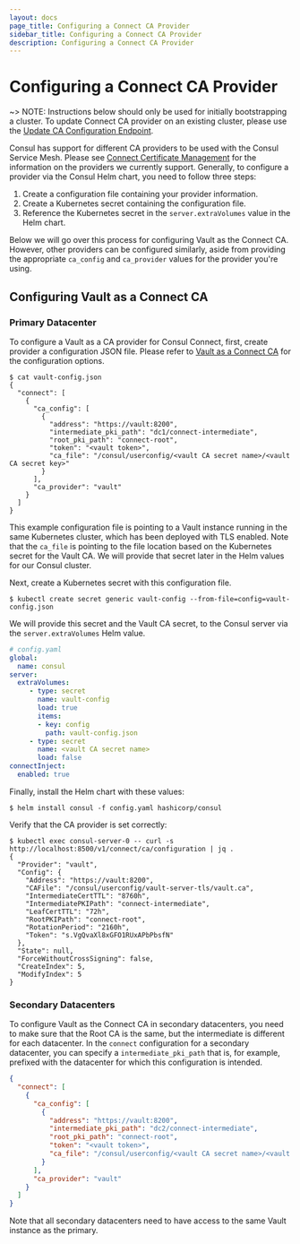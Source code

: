 ```yaml
---
layout: docs
page_title: Configuring a Connect CA Provider
sidebar_title: Configuring a Connect CA Provider
description: Configuring a Connect CA Provider
---
```


# Configuring a Connect CA Provider

~> NOTE: Instructions below should only be used for initially bootstrapping a cluster.
To update Connect CA provider on an existing cluster, please use the
[Update CA Configuration Endpoint](/api/connect/ca#update-ca-configuration).

Consul has support for different CA providers to be used with the Consul Service Mesh.
Please see [Connect Certificate Management](/docs/connect/ca) for the information on the providers
we currently support.
Generally, to configure a provider via the Consul Helm chart, you need to follow three steps:

1. Create a configuration file containing your provider information.
1. Create a Kubernetes secret containing the configuration file.
1. Reference the Kubernetes secret in the `server.extraVolumes` value in the Helm chart.

Below we will go over this process for configuring Vault as the Connect CA.
However, other providers can be configured similarly, aside from providing the appropriate `ca_config`
and `ca_provider` values for the provider you're using.

## Configuring Vault as a Connect CA

### Primary Datacenter

To configure a Vault as a CA provider for Consul Connect,
first, create provider a configuration JSON file.
Please refer to [Vault as a Connect CA](/docs/connect/ca/vault) for the configuration options.

```shell-session
$ cat vault-config.json
{
  "connect": [
    {
      "ca_config": [
        {
          "address": "https://vault:8200",
          "intermediate_pki_path": "dc1/connect-intermediate",
          "root_pki_path": "connect-root",
          "token": "<vault token>",
          "ca_file": "/consul/userconfig/<vault CA secret name>/<vault CA secret key>"
        }
      ],
      "ca_provider": "vault"
    }
  ]
}
```

This example configuration file is pointing to a Vault instance running in the same Kubernetes cluster,
which has been deployed with TLS enabled. Note that the `ca_file` is pointing to the file location
based on the Kubernetes secret for the Vault CA.
We will provide that secret later in the Helm values for our Consul cluster.

Next, create a Kubernetes secret with this configuration file.

```shell-session
$ kubectl create secret generic vault-config --from-file=config=vault-config.json
```

We will provide this secret and the Vault CA secret, to the Consul server via the
`server.extraVolumes` Helm value.

```yaml
# config.yaml
global:
  name: consul
server:
  extraVolumes:
     - type: secret
       name: vault-config
       load: true
       items:
       - key: config
         path: vault-config.json
     - type: secret
       name: <vault CA secret name>
       load: false
connectInject:
  enabled: true
```

Finally, install the Helm chart with these values:

```shell-session
$ helm install consul -f config.yaml hashicorp/consul
```

Verify that the CA provider is set correctly:

```shell-session
$ kubectl exec consul-server-0 -- curl -s http://localhost:8500/v1/connect/ca/configuration | jq .
{
  "Provider": "vault",
  "Config": {
    "Address": "https://vault:8200",
    "CAFile": "/consul/userconfig/vault-server-tls/vault.ca",
    "IntermediateCertTTL": "8760h",
    "IntermediatePKIPath": "connect-intermediate",
    "LeafCertTTL": "72h",
    "RootPKIPath": "connect-root",
    "RotationPeriod": "2160h",
    "Token": "s.VgQvaXl8xGFO1RUxAPbPbsfN"
  },
  "State": null,
  "ForceWithoutCrossSigning": false,
  "CreateIndex": 5,
  "ModifyIndex": 5
}
```

### Secondary Datacenters

To configure Vault as the Connect CA in secondary datacenters, you need to make sure that the Root CA is the same,
but the intermediate is different for each datacenter. In the `connect` configuration for a secondary datacenter,
you can specify a `intermediate_pki_path` that is, for example, prefixed with the datacenter
for which this configuration is intended.

```json
{
  "connect": [
    {
      "ca_config": [
        {
          "address": "https://vault:8200",
          "intermediate_pki_path": "dc2/connect-intermediate",
          "root_pki_path": "connect-root",
          "token": "<vault token>",
          "ca_file": "/consul/userconfig/<vault CA secret name>/<vault CA secret key>"
        }
      ],
      "ca_provider": "vault"
    }
  ]
}
```

Note that all secondary datacenters need to have access to the same Vault instance as the primary.
